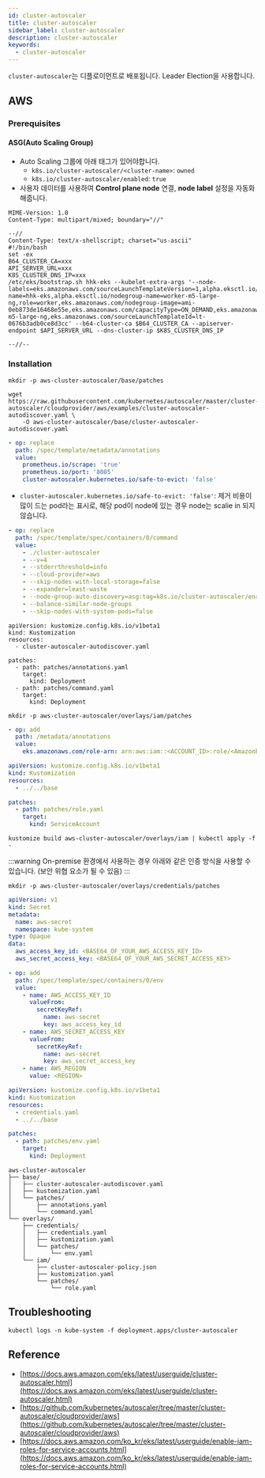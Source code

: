 ```yaml
---
id: cluster-autoscaler
title: cluster-autoscaler
sidebar_label: cluster-autoscaler
description: cluster-autoscaler
keywords:
  - cluster-autoscaler
---
```


`cluster-autoscaler`는 디플로이먼트로 배포됩니다. Leader Election을 사용합니다.

## AWS

### Prerequisites

#### ASG(Auto Scaling Group)

- Auto Scaling 그룹에 아래 태그가 있어야합니다.
  - `k8s.io/cluster-autoscaler/<cluster-name>`: `owned`
  - `k8s.io/cluster-autoscaler/enabled`: `true`
- 사용자 데이터를 사용하여 **Control plane node** 연결, **node label** 설정을 자동화 해줍니다.

```shell title="eks-asg-example.sh"
MIME-Version: 1.0
Content-Type: multipart/mixed; boundary="//"

--//
Content-Type: text/x-shellscript; charset="us-ascii"
#!/bin/bash
set -ex
B64_CLUSTER_CA=xxx
API_SERVER_URL=xxx
K8S_CLUSTER_DNS_IP=xxx
/etc/eks/bootstrap.sh hhk-eks --kubelet-extra-args '--node-labels=eks.amazonaws.com/sourceLaunchTemplateVersion=1,alpha.eksctl.io/cluster-name=hhk-eks,alpha.eksctl.io/nodegroup-name=worker-m5-large-ng,role=worker,eks.amazonaws.com/nodegroup-image=ami-0eb873de16468e55e,eks.amazonaws.com/capacityType=ON_DEMAND,eks.amazonaws.com/nodegroup=worker-m5-large-ng,eks.amazonaws.com/sourceLaunchTemplateId=lt-0676b3adb0ce8d3cc' --b64-cluster-ca $B64_CLUSTER_CA --apiserver-endpoint $API_SERVER_URL --dns-cluster-ip $K8S_CLUSTER_DNS_IP

--//--
```

### Installation

```shell
mkdir -p aws-cluster-autoscaler/base/patches
```

```shell
wget https://raw.githubusercontent.com/kubernetes/autoscaler/master/cluster-autoscaler/cloudprovider/aws/examples/cluster-autoscaler-autodiscover.yaml \
    -O aws-cluster-autoscaler/base/cluster-autoscaler-autodiscover.yaml
```

```yaml {6} title="aws-cluster-autoscaler/base/patches/annotations.yaml"
- op: replace
  path: /spec/template/metadata/annotations
  value:
    prometheus.io/scrape: 'true'
    prometheus.io/port: '8085'
    cluster-autoscaler.kubernetes.io/safe-to-evict: 'false'
```

- `cluster-autoscaler.kubernetes.io/safe-to-evict: 'false'`: 제거 비용이 많이 드는 pod라는 표시로, 해당 pod이 node에 있는 경우 node는 scalie in 되지 않습니다.

```yaml {10-12} title="aws-cluster-autoscaler/base/patches/command.yaml"
- op: replace
  path: /spec/template/spec/containers/0/command
  value:
    - ./cluster-autoscaler
    - --v=4
    - --stderrthreshold=info
    - --cloud-provider=aws
    - --skip-nodes-with-local-storage=false
    - --expander=least-waste
    - --node-group-auto-discovery=asg:tag=k8s.io/cluster-autoscaler/enabled,k8s.io/cluster-autoscaler/<cluster-name>
    - --balance-similar-node-groups
    - --skip-nodes-with-system-pods=false
```

```shell title=" aws-cluster-autoscaler/base/kustomization.yaml"
apiVersion: kustomize.config.k8s.io/v1beta1
kind: Kustomization
resources:
  - cluster-autoscaler-autodiscover.yaml

patches:
  - path: patches/annotations.yaml
    target:
      kind: Deployment
  - path: patches/command.yaml
    target:
      kind: Deployment

```

```shell
mkdir -p aws-cluster-autoscaler/overlays/iam/patches
```

```yaml {4} title="aws-cluster-autoscaler/overlays/iam/patches/role.yaml"
- op: add
  path: /metadata/annotations
  value:
    eks.amazonaws.com/role-arn: arn:aws:iam::<ACCOUNT_ID>:role/<AmazonEKSClusterAutoscalerRole>
```

```yaml title="aws-cluster-autoscaler/overlays/iam/kustomization.yaml"
apiVersion: kustomize.config.k8s.io/v1beta1
kind: Kustomization
resources:
  - ../../base

patches:
  - path: patches/role.yaml
    target:
      kind: ServiceAccount
```

```shell
kustomize build aws-cluster-autoscaler/overlays/iam | kubectl apply -f -
```

:::warning
On-premise 환경에서 사용하는 경우 아래와 같은 인증 방식을 사용할 수 있습니다. (보안 위협 요소가 될 수 있음)
:::

```shell
mkdir -p aws-cluster-autoscaler/overlays/credentials/patches
```

```yaml {8-9} title="aws-cluster-autoscaler/overlays/credentials/credentials.yaml"
apiVersion: v1
kind: Secret
metadata:
  name: aws-secret
  namespace: kube-system
type: Opaque
data:
  aws_access_key_id: <BASE64_OF_YOUR_AWS_ACCESS_KEY_ID>
  aws_secret_access_key: <BASE64_OF_YOUR_AWS_SECRET_ACCESS_KEY>
```

```yaml {15} title="aws-cluster-autoscaler/overlays/credentials/patches/env.yaml"
- op: add
  path: /spec/template/spec/containers/0/env
  value:
    - name: AWS_ACCESS_KEY_ID
      valueFrom:
        secretKeyRef:
          name: aws-secret
          key: aws_access_key_id
    - name: AWS_SECRET_ACCESS_KEY
      valueFrom:
        secretKeyRef:
          name: aws-secret
          key: aws_secret_access_key
    - name: AWS_REGION
      value: <REGION>
```

```yaml title="aws-cluster-autoscaler/overlays/credentials/kustomization.yaml"
apiVersion: kustomize.config.k8s.io/v1beta1
kind: Kustomization
resources:
  - credentials.yaml
  - ../../base

patches:
  - path: patches/env.yaml
    target:
      kind: Deployment
```

```shell
aws-cluster-autoscaler
├── base/
│   ├── cluster-autoscaler-autodiscover.yaml
│   ├── kustomization.yaml
│   └── patches/
│       ├── annotations.yaml
│       └── command.yaml
└── overlays/
    ├── credentials/
    │   ├── credentials.yaml
    │   ├── kustomization.yaml
    │   └── patches/
    │       └── env.yaml
    └── iam/
        ├── cluster-autoscaler-policy.json
        ├── kustomization.yaml
        └── patches/
            └── role.yaml
```

## Troubleshooting

```shell
kubectl logs -n kube-system -f deployment.apps/cluster-autoscaler
```

## Reference

- [https://docs.aws.amazon.com/eks/latest/userguide/cluster-autoscaler.html](https://docs.aws.amazon.com/eks/latest/userguide/cluster-autoscaler.html)
- [https://github.com/kubernetes/autoscaler/tree/master/cluster-autoscaler/cloudprovider/aws](https://github.com/kubernetes/autoscaler/tree/master/cluster-autoscaler/cloudprovider/aws)
- [https://docs.aws.amazon.com/ko_kr/eks/latest/userguide/enable-iam-roles-for-service-accounts.html](https://docs.aws.amazon.com/ko_kr/eks/latest/userguide/enable-iam-roles-for-service-accounts.html)
